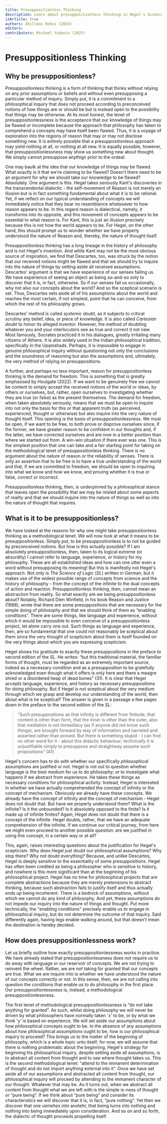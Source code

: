 ```yaml
---
title: Presuppositionless Thinking
description: Learn about presuppositionless thinking in Hegel's Science of Logic
isArticle: true
authors: Ahilleas Rokni (2024)
editors:
contributors: Michael Yudanin (2025)
---
```


# Presuppositionless Thinking

## Why be presuppositionless?

Presuppositionless thinking is a form of thinking that thinks without relying on any prior assumptions or beliefs and without even 
presupposing a particular method of inquiry. Simply put, it is a commitment to a philosophical
inquiry that does not proceed according to preconceived notions of how things
are or should be but is instead open to the possibility that things may be otherwise. At its
most honest, the tenet of presuppositionlessness is the acceptance that our
knowledge of things may be flawed or incomplete because the approach that
philosophy has taken to comprehend a concepts may have itself been flawed. Thus,
it is a voyage of exploration into the regions of reason that may or may not
disclose something new. It is entirely possible that a presuppositionless
approach may yield nothing at all, or nothing at all new. It is equally
possible, however, that presuppositionlessness may show us something new about
thought. We simply cannot presuppose anythign prior to the ordeal.

One may baulk at the idea that our knowledge of things may be flawed. What
exactly is it that we're claiming to be flawed? Doesn't there need to be an
argument for why we should take our knowledge to be flawed? Absolutely. One
argument is this. Hegel takes seriously Kant's discoveries in the transcendental
dialectic - the self-movement of Reason is not merely an illusion but is in fact
something fundamental about what it is to be rational. Yet, if we reflect on our
typical understanding of concepts we will immediately notice that they bear no
resemblance whatsoever to how reason appears to be. In this regard reason is
dialectical, namely, it transforms into its opposite, and this movement of
concepts appears to be essential to what reason is. For Kant, this is just an
illusion precisely because this is not how the world appears to be. For Hegel,
on the other hand, this should prompt us to wonder whether we have properly
understood the nature of Reason and, thereby, the nature of thought itself.

Presuppositionless thinking has a long lineage in the history of philosophy and
is not Hegel's invention. And while Kant may not be the most obvious source of
inspiration, we find that Descartes, too, was struck by the notion that our
received notions might be flawed and that we should try to inquire into the
nature of things by setting aside all received assumptions. Descartes' argument
is that we have experience of our senses failing us. We have experience of
seeing an object as being so-and-so only to discover that it is, in fact,
otherwise. So if our senses fail us occasionally, why not also our concepts
about the world? And so the sceptical scenario is set. Thus, Descartes sets
aside all of his assumptions about the world and reaches the most certain, if
not simplest, point that he can conceive, from which the rest of his philosophy
grows.

Descartes' method is called *systemic doubt*, as it subjects to critical scrutiny any belief, idea, or piece of knowledge. It is also called *Cartesian doubt* to honor its alleged inventor. However, the method of doubting whatever you and your interlocutors see as true and correct it not new. Most famously, Socrates practiced it in his dialogues, greatly irritating many citizens of Athens. It is also widely used in the Indian philosophical tradition, specifically in the Upanishads. Perhaps, it is impossible to engage in genuine philosophical inquiry without questioning not only the conclusions and the soundness of reasoning but also the assumptions and, ultimately, the very method of relying on presuppositions.

A further, and perhaps no less important, reason for presuppositionless thinking
is the demand for freedom. This is something that is greatly emphasised by
Houlgate (2022). If we want to be genuinely free we cannot be content to simply
accept the received notions of the world or ideas, by others or ourselves, but,
rather, open ourselves to investigating whether they are true (or false) as the
present themselves. The demand for freedom, when taken absolutely seriously,
means that we must be open to inquire into not only the basis for this or that
apparent truth (as perceived, experienced, thought or otherwise) but also
inquire into the very nature of thought itself. This opening is the basis of
presuppositionlessness. We must be open, if we want to be free, to both prove or
disprove ourselves since, if the former, we have greater reason to be confident
in our thoughts and, if the latter, we have corrected ourselves and are now in a
better position than where we started out from. A win-win situation if there
ever was one. This is the simplest position that one can take and a fair
starting point for taking on the methodological tenet of presuppositionless
thinking. There is no argument about the nature of reason or the reliability of
senses. There is only an assertion that to be free is to have a true
understanding of the world and that, if we are committed to freedom, we should
be open to inquiring into what we know and how we know, and proving whether it is true or false, correct or incorrect.

Presuppositionless thinking, then, is underpinned by a philosophical stance that
leaves open the possibility that we may be misled about some aspects of reality
and that we should inquire into the nature of things as well as into the nature
of thought that inquires.

## What is it to be presuppositionless?

We have looked at the reasons for why one might take presuppositionless thinking
as a methodological tenet. We will now look at what it means to be
presuppositionless. Simply put, to be presuppositionless is to not be guided by
preconceived notions. But how is this actually possible? If I am absolutely
presuppositionless, then, taken to its logical extreme (or absurdity) I cannot
refer to language, experience, or history for my philosophy. These are all
established ideas and how can one utter even a word without presupposing its
meaning! But this is manifestly not Hegel's approach. Not only is _The Science
of Logic_ (_SL_) written in German, but it makes use of the widest possible
range of concepts from science and the history of philosophy - from the concept
of the infinite to the dual concepts of action and reaction. Presuppositionless
thinking, then, cannot mean an abstraction from reality. So what exactly are we
being presuppositionless about? Notably, Richard Dien Winfield, in his book
Reason and Justice (1988), wrote that there are some presuppositions that are
necessary for the simple doing of philosophy and that we should think of them as
“enabling conditions”. There are some things, like language and experience,
without which it would be impossible to even conceive of a presuppositionless
project, let alone carry one out. Such things as language and experience, then,
are so fundamental that one could not reasonably be sceptical about them since
the very thought of scepticism about them is itself founded on the very things
about which you are expressing scepticism.

Hegel shows his gratitude to exactly these presuppositions in the preface to
second edition of the _SL_. He writes: “but this traditional material, the
familiar forms of thought, must be regarded as an extremely important source,
indeed as a necessary condition and as a presupposition to be gratefully
acknowledged even though what it offers is only here and there a meagre shred or
a disordered heap of dead bones” (31). It is clear that Hegel accepts language,
experience, and history as necessary presuppositions for doing philosophy. But
if Hegel is not sceptical about the very medium through which we grasp and
develop our understanding of the world, then about what is he sceptical? The
answer is given in a passage a few pages down in the preface to the second
edition of the _SL_:

> “Such presuppositions as that infinity is different from finitude, that
> content is other than form, that the inner is other than the outer, also that
> mediation is not immediacy (as if anyone did not know such things), are
> brought forward by way of information and narrated and asserted rather than
> proved. But there is something stupid - I can find no other word for it -
> about this didactic behaviour; technically it is unjustifiable simply to
> presuppose and straightway assume such propositions” (41).

Hegel's concern has to do with whether our specifically _philosophical_
assumptions are justified or not. Hegel is not out to question whether language
is the best medium for us to do philosophy; or to investigate what happens if we
abstract from experience. He takes these things as necessary conditions for
philosophical activity. Instead, Hegel is interested in whether we have actually
comprehended the concept of infinity or the concept of mechanism. Obviously we
already have these concepts. We already have the concept of infinity and the
concept of mechanism - Hegel does not doubt that. But have we properly
understood them? What is the infinite? Is it the unbounded? Is it absolutely
opposed to the finite? Is it made up of infinite finites? Again, Hegel does not
doubt that there is a concept of the infinite. Hegel doubts, rather, that we
have an adequate comprehension of the infinite. If we continue our critical journey, from here we might even proceed to another possible question: are we justified in using this concept, in a certain way or at all?

This, again, raises interesting questions about the justification for Hegel's
scepticism. Why does Hegel just doubt our philosophical assumptions? Why stop
there? Why not doubt everything? Because, and unlike Descartes, Hegel is deeply
sensitive to the essentiality of some presuppositions. Hegel has often been
credited as being a philosopher who is sensitive to history, and nowhere is this
more significant than at the beginning of his philosophical project. Hegel has
no time for philosophical projects that are complete abstractions because they
are merely pretensions to abstract thinking, because such abstraction fails to
justify itself and thus actually ends up being incoherent. There is a bedrock of
assumptions, without which we cannot do any kind of philosophy. And yet, these
assumptions do not impede our inquiry into the nature of things and thought. Put
more technically, the "enabling conditions" precisely enable us to engage in
philosophical inquiry, but do not determine the outcome of that inquiry. Said
differently again, having legs enable walking around, but that doesn't mean the
destination is hereby decided.

## How does presuppositionlessness work?

Let us briefly outline how exactly presuppositionlessness works in practice. We
have already stated that presuppositionlessness does not require us to do away
with language or our reservoir of concepts. We are not trying to reinvent the
wheel. Rather, we are _not_ taking for granted that our concepts are true. What
we are inquire into is whether we have understood the nature of our concepts
correctly or not. In this sense, then, we are not calling into question the
conditions that enable us to do philosophy in the first place. Our
presuppositionlessness is, instead, a methodological presuppositionlessness.

The first tenet of methodological presuppositionlessness is “do not take
anything for granted”. As such, whilst doing philosophy we will never be driven
by what philosophers have normally taken 'x' to be, or by what we think 'y' is
based on experience. We will set aside our assumptions about how philosophical
concepts ought to be. In the absence of any assumptions about how philosophical
assumptions ought to be, how is our philosophical inquiry to proceed? This
brings us to the matter of the beginning of philosophy, which is a whole topic
unto itself; for now, we will assume that there is nothing problematic about the
beginning. Hegel's strategy for beginning his philosophical inquiry, despite
setting aside all assumptions, is to abstract all content from thought and to
see where thought takes us. This is the second methodological tenet: “attend to
the immanent determination of thought and do not import anything external into
it”. Once we have set aside all of our assumptions and abstracted all content
from thought, our philosophical inquiry will proceed by attending to the
immanent character of our thought. Whatever that may be. As it turns out, when
we abstract all content from thought what we are left with is the simple is-ness
of thought or “pure being”. If we think about “pure being” and consider its
characteristics we will discover that it is, in fact, “pure nothing”. Yet then we discover that one *vanishes into* anotehr, that being turns into nothing and nothing into being immediately upon consideration. And so on
and so forth, the dialectic of thought proceeds propelling itself.

